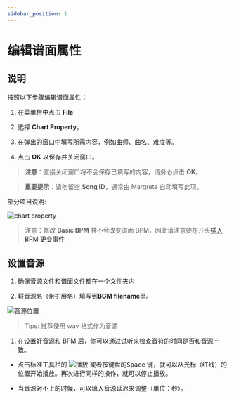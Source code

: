 ```yaml
---
sidebar_position: 1
---
```



# 编辑谱面属性

## 说明

按照以下步骤编辑谱面属性：

1. 在菜单栏中点击 **File**

2. 选择 <Icon src="/img/docs/file-chart-prop.png" alt="Chart Property" /> **Chart Property**。

3. 在弹出的窗口中填写所需内容，例如曲师、曲名、难度等。

4. 点击 **OK** 以保存并关闭窗口。

> **注意**：直接关闭窗口将不会保存已填写的内容，请务必点击 **OK**。

> **重要提示**：请勿留空 **Song ID**，通常由 Margrete 自动填写此项。

部分项目说明:

![chart property](/img/docs/chart-prop.png)

> 注意：修改 **Basic BPM** 并不会改变谱面 BPM，因此请注意要在开头[插入 BPM 更变事件](docs/basic/basic-edit-chart?id=插入BPM变更事件)

## 设置音源

1. 确保音源文件和谱面文件都在一个文件夹内

2. 将音源名（带扩展名）填写到**BGM filename**里。

![音源位置](/img/docs/audio-example.png)

> Tips: 推荐使用 wav 格式作为音源

1. 在设置好音源和 BPM 后，你可以通过试听来检查音符的时间是否和音源一致。

- 点击标准工具栏的 ![播放](/img/docs/std-toolbar-play.png) 或者按键盘的<kbd>Space</kbd> 键，就可以从光标（红线）的位置开始播放。再次进行同样的操作，就可以停止播放。

- 当音源对不上的时候，可以填入音源延迟来调整（单位：秒）。
